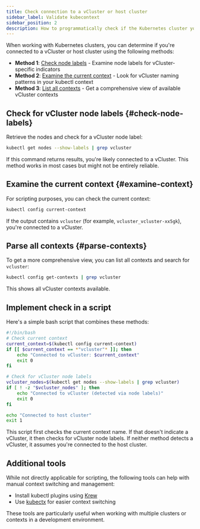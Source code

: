 ```yaml
---
title: Check connection to a vCluster or host cluster
sidebar_label: Validate kubecontext
sidebar_position: 2
description: How to programmatically check if the Kubernetes cluster you are connected to is vCluster.
---
```


When working with Kubernetes clusters, you can determine if you're connected to a vCluster or host cluster using the following methods:

- **Method 1**: [Check node labels](#check-node-labels) - Examine node labels for vCluster-specific indicators
- **Method 2**: [Examine the current context](#examine-context) - Look for vCluster naming patterns in your kubectl context
- **Method 3**: [List all contexts](#parse-contexts) - Get a comprehensive view of available vCluster contexts

## Check for vCluster node labels {#check-node-labels}

Retrieve the nodes and check for a vCluster node label:

```bash
kubectl get nodes --show-labels | grep vcluster
```

If this command returns results, you're likely connected to a vCluster. This method works in most cases but might not be entirely reliable.

## Examine the current context {#examine-context}

For scripting purposes, you can check the current context:

```bash
kubectl config current-context
```

If the output contains `vcluster` (for example, `vcluster_vcluster-xx5gk`), you're connected to a vCluster.

## Parse all contexts {#parse-contexts}

To get a more comprehensive view, you can list all contexts and search for `vcluster`:

```bash
kubectl config get-contexts | grep vcluster
```

This shows all vCluster contexts available.

## Implement check in a script

Here's a simple bash script that combines these methods:

```bash
#!/bin/bash
# Check current context
current_context=$(kubectl config current-context)
if [[ $current_context == *"vcluster"* ]]; then
    echo "Connected to vCluster: $current_context"
    exit 0
fi

# Check for vCluster node labels
vcluster_nodes=$(kubectl get nodes --show-labels | grep vcluster)
if [ ! -z "$vcluster_nodes" ]; then
    echo "Connected to vCluster (detected via node labels)"
    exit 0
fi

echo "Connected to host cluster"
exit 1
```

This script first checks the current context name. If that doesn't indicate a vCluster, it then checks for vCluster node labels. If neither method detects a vCluster, it assumes you're connected to the host cluster.

## Additional tools

While not directly applicable for scripting, the following tools can help with manual context switching and management:

- Install kubectl plugins using [Krew](https://krew.sigs.k8s.io/)
- Use [kubectx](https://github.com/ahmetb/kubectx) for easier context switching

These tools are particularly useful when working with multiple clusters or contexts in a development environment.